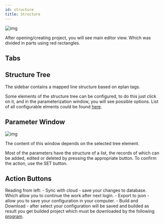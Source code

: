 ```yaml
---
id: structure
title: Structure
---
```


![img](../../../assets/docs/manual/editor/structure/structure.jpg)

After opening/creating project, you will see main editor view. 
Which was divided in parts using red rectangles.

## Tabs



## Structure Tree

The sidebar contains a mapped line structure based on eplan tags.

Some elements of the structure tree can be configured, to do this just click on it, and in the parameterization window, you will see possible options.
List of all configurable elments could be found [here](../../configuration/plc/Communication).

## Parameter Window

![img](../../../assets/docs/manual/editor/structure/parameterWindow.jpg)

The content of this window depends on the selected tree element.

Most of the parameters have the structure of a list, the records of which can be added, edited or deleted by pressing the appropriate button.
To confirm the action, use the SET button.

## Action Buttons

Reading from left:
    - Sync with cloud - save your changes to database. Which allow you to continue the work after next login.
    - Export to json - allow you to save your configuration in your computer.
    - Build and Download - after select your configuration will be saved and builded as result you get builded project which must be downloaded by the following [program](https://plctianetlibrary.bmgk.tech/docs/client/Importer).

